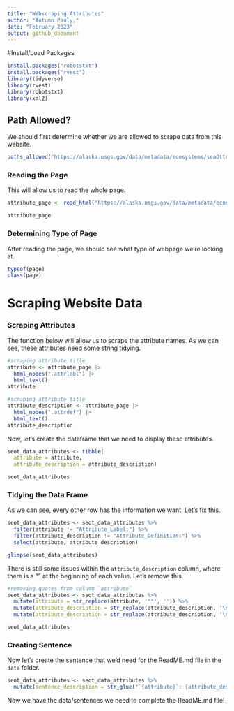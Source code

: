 ```yaml
---
title: "Webscraping Attributes"
author: "Autumn Pauly,"
date: "February 2023"
output: github_document
---
```


#Install/Load Packages

```r
install.packages("robotstxt")
install.packages("rvest")
library(tidyverse)
library(rvest)
library(robotstxt)
library(xml2)
```

## Path Allowed?

We should first determine whether we are allowed to scrape data from this website. 

```r
paths_allowed("https://alaska.usgs.gov/data/metadata/ecosystems/seaOtter/seot_morphometricsReproStatus_ak_monson/seot_morphometricsReproStatus_ak_monson_metadata.html")
```

### Reading the Page

This will allow us to read the whole page. 

```r
attribute_page <- read_html("https://alaska.usgs.gov/data/metadata/ecosystems/seaOtter/seot_morphometricsReproStatus_ak_monson/seot_morphometricsReproStatus_ak_monson_metadata.html#5")

attribute_page
```
### Determining Type of Page
After reading the page, we should see what type of webpage we're looking at.

```r
typeof(page)
class(page)
```

# Scraping Website Data

### Scraping Attributes
The function below will allow us to scrape the attribute names. As we can see, these attributes need some string tidying. 

```r
#scraping attribute title
attribute <- attribute_page |>
  html_nodes(".attrlabl") |>
  html_text()
attribute

#scraping attribute title
attribute_description <- attribute_page |>
  html_nodes(".attrdef") |>
  html_text()
attribute_description
```

Now, let's create the dataframe that we need to display these attributes. 

```r
seot_data_attributes <- tibble(
  attribute = attribute, 
  attribute_description = attribute_description)

seot_data_attributes
```

### Tidying the Data Frame
As we can see, every other row has the information we want. Let's fix this. 

```r
seot_data_attributes <- seot_data_attributes %>% 
  filter(attribute != "Attribute_Label:") %>% 
  filter(attribute_description != "Attribute_Definition:") %>% 
  select(attribute, attribute_description)

glimpse(seot_data_attributes)
```

There is still some issues within the `attribute_description` column, where there is a "\n" at the beginning of each value. Let's remove this. 

```r
#removing quotes from column `attribute`
seot_data_attributes <- seot_data_attributes %>% 
  mutate(attribute = str_replace(attribute, '""', '')) %>% 
  mutate(attribute_description = str_replace(attribute_description, '\n', '')) %>% 
  mutate(attribute_description = str_replace(attribute_description, '\n', ''))

seot_data_attributes
```
### Creating Sentence

Now let's create the sentence that we'd need for the ReadME.md file in the `data` folder. 

```r
seot_data_attributes <- seot_data_attributes %>%  
  mutate(sentence_description = str_glue("`{attribute}`: {attribute_description}"))
```

Now we have the data/sentences we need to complete the ReadME.md file!
